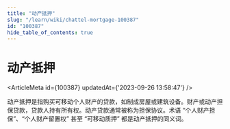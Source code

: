 ```yaml
---
title: "动产抵押"
slug: "/learn/wiki/chattel-mortgage-100387"
id: "100387"
hide_table_of_contents: true
---
```



# 动产抵押

<ArticleMeta id={100387} updatedAt={'2023-09-26 13:58:47'} />
<div className='border-solid border-b border-t-0 my-4 border-[var(--ifm-color-gray-300)]' />

动产抵押是指购买可移动个人财产的贷款，如制成房屋或建筑设备。财产或动产担保贷款，贷款人持有所有权。动产贷款通常被称为担保协议。术语 “个人财产担保”、“个人财产留置权” 甚至 “可移动质押” 都是动产抵押的同义词。
